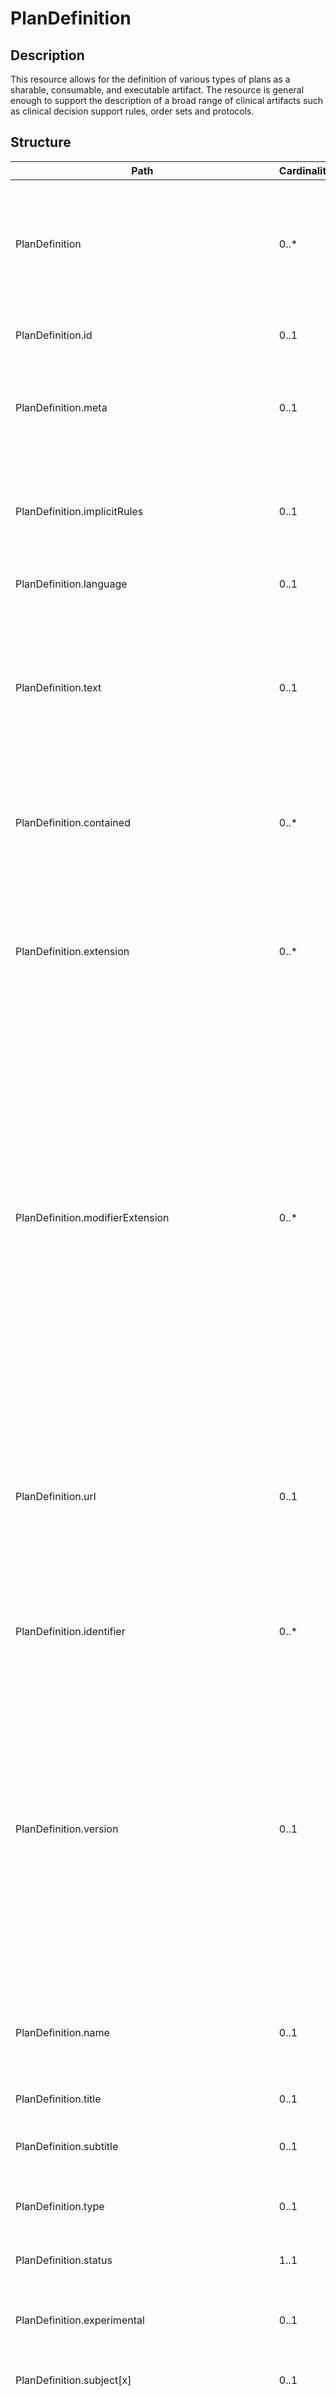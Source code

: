 # PlanDefinition

## Description

This resource allows for the definition of various types of plans as a sharable, consumable, and executable artifact. The resource is general enough to support the description of a broad range of clinical artifacts such as clinical decision support rules, order sets and protocols.

## Structure

| Path                                                  | Cardinality | Type                                  | Description                                                                                                                                                                                                                                                                                                                                                                                                                                                                                                                                                                                                                                                                                                                                                                                                                                                   |
| ----------------------------------------------------- | ----------- | ------------------------------------- | ------------------------------------------------------------------------------------------------------------------------------------------------------------------------------------------------------------------------------------------------------------------------------------------------------------------------------------------------------------------------------------------------------------------------------------------------------------------------------------------------------------------------------------------------------------------------------------------------------------------------------------------------------------------------------------------------------------------------------------------------------------------------------------------------------------------------------------------------------------- |
| PlanDefinition                                        | 0..\*       | PlanDefinition                        | This resource allows for the definition of various types of plans as a sharable, consumable, and executable artifact. The resource is general enough to support the description of a broad range of clinical artifacts such as clinical decision support rules, order sets and protocols.                                                                                                                                                                                                                                                                                                                                                                                                                                                                                                                                                                     |
| PlanDefinition.id                                     | 0..1        | http://hl7.org/fhirpath/System.String | The logical id of the resource, as used in the URL for the resource. Once assigned, this value never changes.                                                                                                                                                                                                                                                                                                                                                                                                                                                                                                                                                                                                                                                                                                                                                 |
| PlanDefinition.meta                                   | 0..1        | Meta                                  | The metadata about the resource. This is content that is maintained by the infrastructure. Changes to the content might not always be associated with version changes to the resource.                                                                                                                                                                                                                                                                                                                                                                                                                                                                                                                                                                                                                                                                        |
| PlanDefinition.implicitRules                          | 0..1        | uri                                   | A reference to a set of rules that were followed when the resource was constructed, and which must be understood when processing the content. Often, this is a reference to an implementation guide that defines the special rules along with other profiles etc.                                                                                                                                                                                                                                                                                                                                                                                                                                                                                                                                                                                             |
| PlanDefinition.language                               | 0..1        | code                                  | The base language in which the resource is written.                                                                                                                                                                                                                                                                                                                                                                                                                                                                                                                                                                                                                                                                                                                                                                                                           |
| PlanDefinition.text                                   | 0..1        | Narrative                             | A human-readable narrative that contains a summary of the resource and can be used to represent the content of the resource to a human. The narrative need not encode all the structured data, but is required to contain sufficient detail to make it "clinically safe" for a human to just read the narrative. Resource definitions may define what content should be represented in the narrative to ensure clinical safety.                                                                                                                                                                                                                                                                                                                                                                                                                               |
| PlanDefinition.contained                              | 0..\*       | Resource                              | These resources do not have an independent existence apart from the resource that contains them - they cannot be identified independently, and nor can they have their own independent transaction scope.                                                                                                                                                                                                                                                                                                                                                                                                                                                                                                                                                                                                                                                     |
| PlanDefinition.extension                              | 0..\*       | Extension                             | May be used to represent additional information that is not part of the basic definition of the resource. To make the use of extensions safe and manageable, there is a strict set of governance applied to the definition and use of extensions. Though any implementer can define an extension, there is a set of requirements that SHALL be met as part of the definition of the extension.                                                                                                                                                                                                                                                                                                                                                                                                                                                                |
| PlanDefinition.modifierExtension                      | 0..\*       | Extension                             | May be used to represent additional information that is not part of the basic definition of the resource and that modifies the understanding of the element that contains it and/or the understanding of the containing element's descendants. Usually modifier elements provide negation or qualification. To make the use of extensions safe and manageable, there is a strict set of governance applied to the definition and use of extensions. Though any implementer is allowed to define an extension, there is a set of requirements that SHALL be met as part of the definition of the extension. Applications processing a resource are required to check for modifier extensions.Modifier extensions SHALL NOT change the meaning of any elements on Resource or DomainResource (including cannot change the meaning of modifierExtension itself). |
| PlanDefinition.url                                    | 0..1        | uri                                   | An absolute URI that is used to identify this plan definition when it is referenced in a specification, model, design or an instance; also called its canonical identifier. This SHOULD be globally unique and SHOULD be a literal address at which at which an authoritative instance of this plan definition is (or will be) published. This URL can be the target of a canonical reference. It SHALL remain the same when the plan definition is stored on different servers.                                                                                                                                                                                                                                                                                                                                                                              |
| PlanDefinition.identifier                             | 0..\*       | Identifier                            | A formal identifier that is used to identify this plan definition when it is represented in other formats, or referenced in a specification, model, design or an instance.                                                                                                                                                                                                                                                                                                                                                                                                                                                                                                                                                                                                                                                                                    |
| PlanDefinition.version                                | 0..1        | string                                | The identifier that is used to identify this version of the plan definition when it is referenced in a specification, model, design or instance. This is an arbitrary value managed by the plan definition author and is not expected to be globally unique. For example, it might be a timestamp (e.g. yyyymmdd) if a managed version is not available. There is also no expectation that versions can be placed in a lexicographical sequence. To provide a version consistent with the Decision Support Service specification, use the format Major.Minor.Revision (e.g. 1.0.0). For more information on versioning knowledge assets, refer to the Decision Support Service specification. Note that a version is required for non-experimental active artifacts.                                                                                          |
| PlanDefinition.name                                   | 0..1        | string                                | A natural language name identifying the plan definition. This name should be usable as an identifier for the module by machine processing applications such as code generation.                                                                                                                                                                                                                                                                                                                                                                                                                                                                                                                                                                                                                                                                               |
| PlanDefinition.title                                  | 0..1        | string                                | A short, descriptive, user-friendly title for the plan definition.                                                                                                                                                                                                                                                                                                                                                                                                                                                                                                                                                                                                                                                                                                                                                                                            |
| PlanDefinition.subtitle                               | 0..1        | string                                | An explanatory or alternate title for the plan definition giving additional information about its content.                                                                                                                                                                                                                                                                                                                                                                                                                                                                                                                                                                                                                                                                                                                                                    |
| PlanDefinition.type                                   | 0..1        | CodeableConcept                       | A high-level category for the plan definition that distinguishes the kinds of systems that would be interested in the plan definition.                                                                                                                                                                                                                                                                                                                                                                                                                                                                                                                                                                                                                                                                                                                        |
| PlanDefinition.status                                 | 1..1        | code                                  | The status of this plan definition. Enables tracking the life-cycle of the content.                                                                                                                                                                                                                                                                                                                                                                                                                                                                                                                                                                                                                                                                                                                                                                           |
| PlanDefinition.experimental                           | 0..1        | boolean                               | A Boolean value to indicate that this plan definition is authored for testing purposes (or education/evaluation/marketing) and is not intended to be used for genuine usage.                                                                                                                                                                                                                                                                                                                                                                                                                                                                                                                                                                                                                                                                                  |
| PlanDefinition.subject[x]                             | 0..1        | CodeableConcept                       | A code or group definition that describes the intended subject of the plan definition.                                                                                                                                                                                                                                                                                                                                                                                                                                                                                                                                                                                                                                                                                                                                                                        |
| PlanDefinition.date                                   | 0..1        | dateTime                              | The date (and optionally time) when the plan definition was published. The date must change when the business version changes and it must change if the status code changes. In addition, it should change when the substantive content of the plan definition changes.                                                                                                                                                                                                                                                                                                                                                                                                                                                                                                                                                                                       |
| PlanDefinition.publisher                              | 0..1        | string                                | The name of the organization or individual that published the plan definition.                                                                                                                                                                                                                                                                                                                                                                                                                                                                                                                                                                                                                                                                                                                                                                                |
| PlanDefinition.contact                                | 0..\*       | ContactDetail                         | Contact details to assist a user in finding and communicating with the publisher.                                                                                                                                                                                                                                                                                                                                                                                                                                                                                                                                                                                                                                                                                                                                                                             |
| PlanDefinition.description                            | 0..1        | markdown                              | A free text natural language description of the plan definition from a consumer's perspective.                                                                                                                                                                                                                                                                                                                                                                                                                                                                                                                                                                                                                                                                                                                                                                |
| PlanDefinition.useContext                             | 0..\*       | UsageContext                          | The content was developed with a focus and intent of supporting the contexts that are listed. These contexts may be general categories (gender, age, ...) or may be references to specific programs (insurance plans, studies, ...) and may be used to assist with indexing and searching for appropriate plan definition instances.                                                                                                                                                                                                                                                                                                                                                                                                                                                                                                                          |
| PlanDefinition.jurisdiction                           | 0..\*       | CodeableConcept                       | A legal or geographic region in which the plan definition is intended to be used.                                                                                                                                                                                                                                                                                                                                                                                                                                                                                                                                                                                                                                                                                                                                                                             |
| PlanDefinition.purpose                                | 0..1        | markdown                              | Explanation of why this plan definition is needed and why it has been designed as it has.                                                                                                                                                                                                                                                                                                                                                                                                                                                                                                                                                                                                                                                                                                                                                                     |
| PlanDefinition.usage                                  | 0..1        | string                                | A detailed description of how the plan definition is used from a clinical perspective.                                                                                                                                                                                                                                                                                                                                                                                                                                                                                                                                                                                                                                                                                                                                                                        |
| PlanDefinition.copyright                              | 0..1        | markdown                              | A copyright statement relating to the plan definition and/or its contents. Copyright statements are generally legal restrictions on the use and publishing of the plan definition.                                                                                                                                                                                                                                                                                                                                                                                                                                                                                                                                                                                                                                                                            |
| PlanDefinition.approvalDate                           | 0..1        | date                                  | The date on which the resource content was approved by the publisher. Approval happens once when the content is officially approved for usage.                                                                                                                                                                                                                                                                                                                                                                                                                                                                                                                                                                                                                                                                                                                |
| PlanDefinition.lastReviewDate                         | 0..1        | date                                  | The date on which the resource content was last reviewed. Review happens periodically after approval but does not change the original approval date.                                                                                                                                                                                                                                                                                                                                                                                                                                                                                                                                                                                                                                                                                                          |
| PlanDefinition.effectivePeriod                        | 0..1        | Period                                | The period during which the plan definition content was or is planned to be in active use.                                                                                                                                                                                                                                                                                                                                                                                                                                                                                                                                                                                                                                                                                                                                                                    |
| PlanDefinition.topic                                  | 0..\*       | CodeableConcept                       | Descriptive topics related to the content of the plan definition. Topics provide a high-level categorization of the definition that can be useful for filtering and searching.                                                                                                                                                                                                                                                                                                                                                                                                                                                                                                                                                                                                                                                                                |
| PlanDefinition.author                                 | 0..\*       | ContactDetail                         | An individiual or organization primarily involved in the creation and maintenance of the content.                                                                                                                                                                                                                                                                                                                                                                                                                                                                                                                                                                                                                                                                                                                                                             |
| PlanDefinition.editor                                 | 0..\*       | ContactDetail                         | An individual or organization primarily responsible for internal coherence of the content.                                                                                                                                                                                                                                                                                                                                                                                                                                                                                                                                                                                                                                                                                                                                                                    |
| PlanDefinition.reviewer                               | 0..\*       | ContactDetail                         | An individual or organization primarily responsible for review of some aspect of the content.                                                                                                                                                                                                                                                                                                                                                                                                                                                                                                                                                                                                                                                                                                                                                                 |
| PlanDefinition.endorser                               | 0..\*       | ContactDetail                         | An individual or organization responsible for officially endorsing the content for use in some setting.                                                                                                                                                                                                                                                                                                                                                                                                                                                                                                                                                                                                                                                                                                                                                       |
| PlanDefinition.relatedArtifact                        | 0..\*       | RelatedArtifact                       | Related artifacts such as additional documentation, justification, or bibliographic references.                                                                                                                                                                                                                                                                                                                                                                                                                                                                                                                                                                                                                                                                                                                                                               |
| PlanDefinition.library                                | 0..\*       | canonical                             | A reference to a Library resource containing any formal logic used by the plan definition.                                                                                                                                                                                                                                                                                                                                                                                                                                                                                                                                                                                                                                                                                                                                                                    |
| PlanDefinition.goal                                   | 0..\*       | BackboneElement                       | Goals that describe what the activities within the plan are intended to achieve. For example, weight loss, restoring an activity of daily living, obtaining herd immunity via immunization, meeting a process improvement objective, etc.                                                                                                                                                                                                                                                                                                                                                                                                                                                                                                                                                                                                                     |
| PlanDefinition.goal.id                                | 0..1        | http://hl7.org/fhirpath/System.String | Unique id for the element within a resource (for internal references). This may be any string value that does not contain spaces.                                                                                                                                                                                                                                                                                                                                                                                                                                                                                                                                                                                                                                                                                                                             |
| PlanDefinition.goal.extension                         | 0..\*       | Extension                             | May be used to represent additional information that is not part of the basic definition of the element. To make the use of extensions safe and manageable, there is a strict set of governance applied to the definition and use of extensions. Though any implementer can define an extension, there is a set of requirements that SHALL be met as part of the definition of the extension.                                                                                                                                                                                                                                                                                                                                                                                                                                                                 |
| PlanDefinition.goal.modifierExtension                 | 0..\*       | Extension                             | May be used to represent additional information that is not part of the basic definition of the element and that modifies the understanding of the element in which it is contained and/or the understanding of the containing element's descendants. Usually modifier elements provide negation or qualification. To make the use of extensions safe and manageable, there is a strict set of governance applied to the definition and use of extensions. Though any implementer can define an extension, there is a set of requirements that SHALL be met as part of the definition of the extension. Applications processing a resource are required to check for modifier extensions.Modifier extensions SHALL NOT change the meaning of any elements on Resource or DomainResource (including cannot change the meaning of modifierExtension itself).    |
| PlanDefinition.goal.category                          | 0..1        | CodeableConcept                       | Indicates a category the goal falls within.                                                                                                                                                                                                                                                                                                                                                                                                                                                                                                                                                                                                                                                                                                                                                                                                                   |
| PlanDefinition.goal.description                       | 1..1        | CodeableConcept                       | Human-readable and/or coded description of a specific desired objective of care, such as "control blood pressure" or "negotiate an obstacle course" or "dance with child at wedding".                                                                                                                                                                                                                                                                                                                                                                                                                                                                                                                                                                                                                                                                         |
| PlanDefinition.goal.priority                          | 0..1        | CodeableConcept                       | Identifies the expected level of importance associated with reaching/sustaining the defined goal.                                                                                                                                                                                                                                                                                                                                                                                                                                                                                                                                                                                                                                                                                                                                                             |
| PlanDefinition.goal.start                             | 0..1        | CodeableConcept                       | The event after which the goal should begin being pursued.                                                                                                                                                                                                                                                                                                                                                                                                                                                                                                                                                                                                                                                                                                                                                                                                    |
| PlanDefinition.goal.addresses                         | 0..\*       | CodeableConcept                       | Identifies problems, conditions, issues, or concerns the goal is intended to address.                                                                                                                                                                                                                                                                                                                                                                                                                                                                                                                                                                                                                                                                                                                                                                         |
| PlanDefinition.goal.documentation                     | 0..\*       | RelatedArtifact                       | Didactic or other informational resources associated with the goal that provide further supporting information about the goal. Information resources can include inline text commentary and links to web resources.                                                                                                                                                                                                                                                                                                                                                                                                                                                                                                                                                                                                                                           |
| PlanDefinition.goal.target                            | 0..\*       | BackboneElement                       | Indicates what should be done and within what timeframe.                                                                                                                                                                                                                                                                                                                                                                                                                                                                                                                                                                                                                                                                                                                                                                                                      |
| PlanDefinition.goal.target.id                         | 0..1        | http://hl7.org/fhirpath/System.String | Unique id for the element within a resource (for internal references). This may be any string value that does not contain spaces.                                                                                                                                                                                                                                                                                                                                                                                                                                                                                                                                                                                                                                                                                                                             |
| PlanDefinition.goal.target.extension                  | 0..\*       | Extension                             | May be used to represent additional information that is not part of the basic definition of the element. To make the use of extensions safe and manageable, there is a strict set of governance applied to the definition and use of extensions. Though any implementer can define an extension, there is a set of requirements that SHALL be met as part of the definition of the extension.                                                                                                                                                                                                                                                                                                                                                                                                                                                                 |
| PlanDefinition.goal.target.modifierExtension          | 0..\*       | Extension                             | May be used to represent additional information that is not part of the basic definition of the element and that modifies the understanding of the element in which it is contained and/or the understanding of the containing element's descendants. Usually modifier elements provide negation or qualification. To make the use of extensions safe and manageable, there is a strict set of governance applied to the definition and use of extensions. Though any implementer can define an extension, there is a set of requirements that SHALL be met as part of the definition of the extension. Applications processing a resource are required to check for modifier extensions.Modifier extensions SHALL NOT change the meaning of any elements on Resource or DomainResource (including cannot change the meaning of modifierExtension itself).    |
| PlanDefinition.goal.target.measure                    | 0..1        | CodeableConcept                       | The parameter whose value is to be tracked, e.g. body weight, blood pressure, or hemoglobin A1c level.                                                                                                                                                                                                                                                                                                                                                                                                                                                                                                                                                                                                                                                                                                                                                        |
| PlanDefinition.goal.target.detail[x]                  | 0..1        | Quantity                              | The target value of the measure to be achieved to signify fulfillment of the goal, e.g. 150 pounds or 7.0%. Either the high or low or both values of the range can be specified. When a low value is missing, it indicates that the goal is achieved at any value at or below the high value. Similarly, if the high value is missing, it indicates that the goal is achieved at any value at or above the low value.                                                                                                                                                                                                                                                                                                                                                                                                                                         |
| PlanDefinition.goal.target.due                        | 0..1        | Duration                              | Indicates the timeframe after the start of the goal in which the goal should be met.                                                                                                                                                                                                                                                                                                                                                                                                                                                                                                                                                                                                                                                                                                                                                                          |
| PlanDefinition.action                                 | 0..\*       | BackboneElement                       | An action or group of actions to be taken as part of the plan.                                                                                                                                                                                                                                                                                                                                                                                                                                                                                                                                                                                                                                                                                                                                                                                                |
| PlanDefinition.action.id                              | 0..1        | http://hl7.org/fhirpath/System.String | Unique id for the element within a resource (for internal references). This may be any string value that does not contain spaces.                                                                                                                                                                                                                                                                                                                                                                                                                                                                                                                                                                                                                                                                                                                             |
| PlanDefinition.action.extension                       | 0..\*       | Extension                             | May be used to represent additional information that is not part of the basic definition of the element. To make the use of extensions safe and manageable, there is a strict set of governance applied to the definition and use of extensions. Though any implementer can define an extension, there is a set of requirements that SHALL be met as part of the definition of the extension.                                                                                                                                                                                                                                                                                                                                                                                                                                                                 |
| PlanDefinition.action.modifierExtension               | 0..\*       | Extension                             | May be used to represent additional information that is not part of the basic definition of the element and that modifies the understanding of the element in which it is contained and/or the understanding of the containing element's descendants. Usually modifier elements provide negation or qualification. To make the use of extensions safe and manageable, there is a strict set of governance applied to the definition and use of extensions. Though any implementer can define an extension, there is a set of requirements that SHALL be met as part of the definition of the extension. Applications processing a resource are required to check for modifier extensions.Modifier extensions SHALL NOT change the meaning of any elements on Resource or DomainResource (including cannot change the meaning of modifierExtension itself).    |
| PlanDefinition.action.prefix                          | 0..1        | string                                | A user-visible prefix for the action.                                                                                                                                                                                                                                                                                                                                                                                                                                                                                                                                                                                                                                                                                                                                                                                                                         |
| PlanDefinition.action.title                           | 0..1        | string                                | The title of the action displayed to a user.                                                                                                                                                                                                                                                                                                                                                                                                                                                                                                                                                                                                                                                                                                                                                                                                                  |
| PlanDefinition.action.description                     | 0..1        | string                                | A brief description of the action used to provide a summary to display to the user.                                                                                                                                                                                                                                                                                                                                                                                                                                                                                                                                                                                                                                                                                                                                                                           |
| PlanDefinition.action.textEquivalent                  | 0..1        | string                                | A text equivalent of the action to be performed. This provides a human-interpretable description of the action when the definition is consumed by a system that might not be capable of interpreting it dynamically.                                                                                                                                                                                                                                                                                                                                                                                                                                                                                                                                                                                                                                          |
| PlanDefinition.action.priority                        | 0..1        | code                                  | Indicates how quickly the action should be addressed with respect to other actions.                                                                                                                                                                                                                                                                                                                                                                                                                                                                                                                                                                                                                                                                                                                                                                           |
| PlanDefinition.action.code                            | 0..\*       | CodeableConcept                       | A code that provides meaning for the action or action group. For example, a section may have a LOINC code for the section of a documentation template.                                                                                                                                                                                                                                                                                                                                                                                                                                                                                                                                                                                                                                                                                                        |
| PlanDefinition.action.reason                          | 0..\*       | CodeableConcept                       | A description of why this action is necessary or appropriate.                                                                                                                                                                                                                                                                                                                                                                                                                                                                                                                                                                                                                                                                                                                                                                                                 |
| PlanDefinition.action.documentation                   | 0..\*       | RelatedArtifact                       | Didactic or other informational resources associated with the action that can be provided to the CDS recipient. Information resources can include inline text commentary and links to web resources.                                                                                                                                                                                                                                                                                                                                                                                                                                                                                                                                                                                                                                                          |
| PlanDefinition.action.goalId                          | 0..\*       | id                                    | Identifies goals that this action supports. The reference must be to a goal element defined within this plan definition.                                                                                                                                                                                                                                                                                                                                                                                                                                                                                                                                                                                                                                                                                                                                      |
| PlanDefinition.action.subject[x]                      | 0..1        | CodeableConcept                       | A code or group definition that describes the intended subject of the action and its children, if any.                                                                                                                                                                                                                                                                                                                                                                                                                                                                                                                                                                                                                                                                                                                                                        |
| PlanDefinition.action.trigger                         | 0..\*       | TriggerDefinition                     | A description of when the action should be triggered.                                                                                                                                                                                                                                                                                                                                                                                                                                                                                                                                                                                                                                                                                                                                                                                                         |
| PlanDefinition.action.condition                       | 0..\*       | BackboneElement                       | An expression that describes applicability criteria or start/stop conditions for the action.                                                                                                                                                                                                                                                                                                                                                                                                                                                                                                                                                                                                                                                                                                                                                                  |
| PlanDefinition.action.condition.id                    | 0..1        | http://hl7.org/fhirpath/System.String | Unique id for the element within a resource (for internal references). This may be any string value that does not contain spaces.                                                                                                                                                                                                                                                                                                                                                                                                                                                                                                                                                                                                                                                                                                                             |
| PlanDefinition.action.condition.extension             | 0..\*       | Extension                             | May be used to represent additional information that is not part of the basic definition of the element. To make the use of extensions safe and manageable, there is a strict set of governance applied to the definition and use of extensions. Though any implementer can define an extension, there is a set of requirements that SHALL be met as part of the definition of the extension.                                                                                                                                                                                                                                                                                                                                                                                                                                                                 |
| PlanDefinition.action.condition.modifierExtension     | 0..\*       | Extension                             | May be used to represent additional information that is not part of the basic definition of the element and that modifies the understanding of the element in which it is contained and/or the understanding of the containing element's descendants. Usually modifier elements provide negation or qualification. To make the use of extensions safe and manageable, there is a strict set of governance applied to the definition and use of extensions. Though any implementer can define an extension, there is a set of requirements that SHALL be met as part of the definition of the extension. Applications processing a resource are required to check for modifier extensions.Modifier extensions SHALL NOT change the meaning of any elements on Resource or DomainResource (including cannot change the meaning of modifierExtension itself).    |
| PlanDefinition.action.condition.kind                  | 1..1        | code                                  | The kind of condition.                                                                                                                                                                                                                                                                                                                                                                                                                                                                                                                                                                                                                                                                                                                                                                                                                                        |
| PlanDefinition.action.condition.expression            | 0..1        | Expression                            | An expression that returns true or false, indicating whether the condition is satisfied.                                                                                                                                                                                                                                                                                                                                                                                                                                                                                                                                                                                                                                                                                                                                                                      |
| PlanDefinition.action.input                           | 0..\*       | DataRequirement                       | Defines input data requirements for the action.                                                                                                                                                                                                                                                                                                                                                                                                                                                                                                                                                                                                                                                                                                                                                                                                               |
| PlanDefinition.action.output                          | 0..\*       | DataRequirement                       | Defines the outputs of the action, if any.                                                                                                                                                                                                                                                                                                                                                                                                                                                                                                                                                                                                                                                                                                                                                                                                                    |
| PlanDefinition.action.relatedAction                   | 0..\*       | BackboneElement                       | A relationship to another action such as "before" or "30-60 minutes after start of".                                                                                                                                                                                                                                                                                                                                                                                                                                                                                                                                                                                                                                                                                                                                                                          |
| PlanDefinition.action.relatedAction.id                | 0..1        | http://hl7.org/fhirpath/System.String | Unique id for the element within a resource (for internal references). This may be any string value that does not contain spaces.                                                                                                                                                                                                                                                                                                                                                                                                                                                                                                                                                                                                                                                                                                                             |
| PlanDefinition.action.relatedAction.extension         | 0..\*       | Extension                             | May be used to represent additional information that is not part of the basic definition of the element. To make the use of extensions safe and manageable, there is a strict set of governance applied to the definition and use of extensions. Though any implementer can define an extension, there is a set of requirements that SHALL be met as part of the definition of the extension.                                                                                                                                                                                                                                                                                                                                                                                                                                                                 |
| PlanDefinition.action.relatedAction.modifierExtension | 0..\*       | Extension                             | May be used to represent additional information that is not part of the basic definition of the element and that modifies the understanding of the element in which it is contained and/or the understanding of the containing element's descendants. Usually modifier elements provide negation or qualification. To make the use of extensions safe and manageable, there is a strict set of governance applied to the definition and use of extensions. Though any implementer can define an extension, there is a set of requirements that SHALL be met as part of the definition of the extension. Applications processing a resource are required to check for modifier extensions.Modifier extensions SHALL NOT change the meaning of any elements on Resource or DomainResource (including cannot change the meaning of modifierExtension itself).    |
| PlanDefinition.action.relatedAction.actionId          | 1..1        | id                                    | The element id of the related action.                                                                                                                                                                                                                                                                                                                                                                                                                                                                                                                                                                                                                                                                                                                                                                                                                         |
| PlanDefinition.action.relatedAction.relationship      | 1..1        | code                                  | The relationship of this action to the related action.                                                                                                                                                                                                                                                                                                                                                                                                                                                                                                                                                                                                                                                                                                                                                                                                        |
| PlanDefinition.action.relatedAction.offset[x]         | 0..1        | Duration                              | A duration or range of durations to apply to the relationship. For example, 30-60 minutes before.                                                                                                                                                                                                                                                                                                                                                                                                                                                                                                                                                                                                                                                                                                                                                             |
| PlanDefinition.action.timing[x]                       | 0..1        | dateTime                              | An optional value describing when the action should be performed.                                                                                                                                                                                                                                                                                                                                                                                                                                                                                                                                                                                                                                                                                                                                                                                             |
| PlanDefinition.action.participant                     | 0..\*       | BackboneElement                       | Indicates who should participate in performing the action described.                                                                                                                                                                                                                                                                                                                                                                                                                                                                                                                                                                                                                                                                                                                                                                                          |
| PlanDefinition.action.participant.id                  | 0..1        | http://hl7.org/fhirpath/System.String | Unique id for the element within a resource (for internal references). This may be any string value that does not contain spaces.                                                                                                                                                                                                                                                                                                                                                                                                                                                                                                                                                                                                                                                                                                                             |
| PlanDefinition.action.participant.extension           | 0..\*       | Extension                             | May be used to represent additional information that is not part of the basic definition of the element. To make the use of extensions safe and manageable, there is a strict set of governance applied to the definition and use of extensions. Though any implementer can define an extension, there is a set of requirements that SHALL be met as part of the definition of the extension.                                                                                                                                                                                                                                                                                                                                                                                                                                                                 |
| PlanDefinition.action.participant.modifierExtension   | 0..\*       | Extension                             | May be used to represent additional information that is not part of the basic definition of the element and that modifies the understanding of the element in which it is contained and/or the understanding of the containing element's descendants. Usually modifier elements provide negation or qualification. To make the use of extensions safe and manageable, there is a strict set of governance applied to the definition and use of extensions. Though any implementer can define an extension, there is a set of requirements that SHALL be met as part of the definition of the extension. Applications processing a resource are required to check for modifier extensions.Modifier extensions SHALL NOT change the meaning of any elements on Resource or DomainResource (including cannot change the meaning of modifierExtension itself).    |
| PlanDefinition.action.participant.type                | 1..1        | code                                  | The type of participant in the action.                                                                                                                                                                                                                                                                                                                                                                                                                                                                                                                                                                                                                                                                                                                                                                                                                        |
| PlanDefinition.action.participant.role                | 0..1        | CodeableConcept                       | The role the participant should play in performing the described action.                                                                                                                                                                                                                                                                                                                                                                                                                                                                                                                                                                                                                                                                                                                                                                                      |
| PlanDefinition.action.type                            | 0..1        | CodeableConcept                       | The type of action to perform (create, update, remove).                                                                                                                                                                                                                                                                                                                                                                                                                                                                                                                                                                                                                                                                                                                                                                                                       |
| PlanDefinition.action.groupingBehavior                | 0..1        | code                                  | Defines the grouping behavior for the action and its children.                                                                                                                                                                                                                                                                                                                                                                                                                                                                                                                                                                                                                                                                                                                                                                                                |
| PlanDefinition.action.selectionBehavior               | 0..1        | code                                  | Defines the selection behavior for the action and its children.                                                                                                                                                                                                                                                                                                                                                                                                                                                                                                                                                                                                                                                                                                                                                                                               |
| PlanDefinition.action.requiredBehavior                | 0..1        | code                                  | Defines the required behavior for the action.                                                                                                                                                                                                                                                                                                                                                                                                                                                                                                                                                                                                                                                                                                                                                                                                                 |
| PlanDefinition.action.precheckBehavior                | 0..1        | code                                  | Defines whether the action should usually be preselected.                                                                                                                                                                                                                                                                                                                                                                                                                                                                                                                                                                                                                                                                                                                                                                                                     |
| PlanDefinition.action.cardinalityBehavior             | 0..1        | code                                  | Defines whether the action can be selected multiple times.                                                                                                                                                                                                                                                                                                                                                                                                                                                                                                                                                                                                                                                                                                                                                                                                    |
| PlanDefinition.action.definition[x]                   | 0..1        | canonical                             | A reference to an ActivityDefinition that describes the action to be taken in detail, or a PlanDefinition that describes a series of actions to be taken.                                                                                                                                                                                                                                                                                                                                                                                                                                                                                                                                                                                                                                                                                                     |
| PlanDefinition.action.transform                       | 0..1        | canonical                             | A reference to a StructureMap resource that defines a transform that can be executed to produce the intent resource using the ActivityDefinition instance as the input.                                                                                                                                                                                                                                                                                                                                                                                                                                                                                                                                                                                                                                                                                       |
| PlanDefinition.action.dynamicValue                    | 0..\*       | BackboneElement                       | Customizations that should be applied to the statically defined resource. For example, if the dosage of a medication must be computed based on the patient's weight, a customization would be used to specify an expression that calculated the weight, and the path on the resource that would contain the result.                                                                                                                                                                                                                                                                                                                                                                                                                                                                                                                                           |
| PlanDefinition.action.dynamicValue.id                 | 0..1        | http://hl7.org/fhirpath/System.String | Unique id for the element within a resource (for internal references). This may be any string value that does not contain spaces.                                                                                                                                                                                                                                                                                                                                                                                                                                                                                                                                                                                                                                                                                                                             |
| PlanDefinition.action.dynamicValue.extension          | 0..\*       | Extension                             | May be used to represent additional information that is not part of the basic definition of the element. To make the use of extensions safe and manageable, there is a strict set of governance applied to the definition and use of extensions. Though any implementer can define an extension, there is a set of requirements that SHALL be met as part of the definition of the extension.                                                                                                                                                                                                                                                                                                                                                                                                                                                                 |
| PlanDefinition.action.dynamicValue.modifierExtension  | 0..\*       | Extension                             | May be used to represent additional information that is not part of the basic definition of the element and that modifies the understanding of the element in which it is contained and/or the understanding of the containing element's descendants. Usually modifier elements provide negation or qualification. To make the use of extensions safe and manageable, there is a strict set of governance applied to the definition and use of extensions. Though any implementer can define an extension, there is a set of requirements that SHALL be met as part of the definition of the extension. Applications processing a resource are required to check for modifier extensions.Modifier extensions SHALL NOT change the meaning of any elements on Resource or DomainResource (including cannot change the meaning of modifierExtension itself).    |
| PlanDefinition.action.dynamicValue.path               | 0..1        | string                                | The path to the element to be customized. This is the path on the resource that will hold the result of the calculation defined by the expression. The specified path SHALL be a FHIRPath resolveable on the specified target type of the ActivityDefinition, and SHALL consist only of identifiers, constant indexers, and a restricted subset of functions. The path is allowed to contain qualifiers (.) to traverse sub-elements, as well as indexers ([x]) to traverse multiple-cardinality sub-elements (see the [Simple FHIRPath Profile](fhirpath.html#simple) for full details).                                                                                                                                                                                                                                                                     |
| PlanDefinition.action.dynamicValue.expression         | 0..1        | Expression                            | An expression specifying the value of the customized element.                                                                                                                                                                                                                                                                                                                                                                                                                                                                                                                                                                                                                                                                                                                                                                                                 |
| PlanDefinition.action.action                          | 0..\*       | PlanDefinition                        | Sub actions that are contained within the action. The behavior of this action determines the functionality of the sub-actions. For example, a selection behavior of at-most-one indicates that of the sub-actions, at most one may be chosen as part of realizing the action definition.                                                                                                                                                                                                                                                                                                                                                                                                                                                                                                                                                                      |

## Search Parameters

| Name                    | Type      | Description                                                                           | Expression                                                                                           |
| ----------------------- | --------- | ------------------------------------------------------------------------------------- | ---------------------------------------------------------------------------------------------------- |
| \_text                  | string    | Search on the narrative of the resource                                               |
| \_content               | string    | Search on the entire content of the resource                                          |
| \_id                    | token     | Logical id of this artifact                                                           | Resource.id                                                                                          |
| \_lastUpdated           | date      | When the resource version last changed                                                | Resource.meta.lastUpdated                                                                            |
| \_profile               | uri       | Profiles this resource claims to conform to                                           | Resource.meta.profile                                                                                |
| \_query                 | token     | A custom search profile that describes a specific defined query operation             |
| \_security              | token     | Security Labels applied to this resource                                              | Resource.meta.security                                                                               |
| \_source                | uri       | Identifies where the resource comes from                                              | Resource.meta.source                                                                                 |
| \_tag                   | token     | Tags applied to this resource                                                         | Resource.meta.tag                                                                                    |
| composed-of             | reference | What resource is being referenced                                                     | PlanDefinition.relatedArtifact.where(type='composed-of').resource                                    |
| context                 | token     | A use context assigned to the plan definition                                         | (PlanDefinition.useContext.value.ofType(CodeableConcept))                                            |
| context-quantity        | quantity  | A quantity- or range-valued use context assigned to the plan definition               | (PlanDefinition.useContext.value.ofType(Quantity)) / (PlanDefinition.useContext.value.ofType(Range)) |
| context-type            | token     | A type of use context assigned to the plan definition                                 | PlanDefinition.useContext.code                                                                       |
| date                    | date      | The plan definition publication date                                                  | PlanDefinition.date                                                                                  |
| definition              | reference | Activity or plan definitions used by plan definition                                  | PlanDefinition.action.definition                                                                     |
| depends-on              | reference | What resource is being referenced                                                     | PlanDefinition.relatedArtifact.where(type='depends-on').resource / PlanDefinition.library            |
| derived-from            | reference | What resource is being referenced                                                     | PlanDefinition.relatedArtifact.where(type='derived-from').resource                                   |
| description             | string    | The description of the plan definition                                                | PlanDefinition.description                                                                           |
| effective               | date      | The time during which the plan definition is intended to be in use                    | PlanDefinition.effectivePeriod                                                                       |
| identifier              | token     | External identifier for the plan definition                                           | PlanDefinition.identifier                                                                            |
| jurisdiction            | token     | Intended jurisdiction for the plan definition                                         | PlanDefinition.jurisdiction                                                                          |
| name                    | string    | Computationally friendly name of the plan definition                                  | PlanDefinition.name                                                                                  |
| predecessor             | reference | What resource is being referenced                                                     | PlanDefinition.relatedArtifact.where(type='predecessor').resource                                    |
| publisher               | string    | Name of the publisher of the plan definition                                          | PlanDefinition.publisher                                                                             |
| status                  | token     | The current status of the plan definition                                             | PlanDefinition.status                                                                                |
| successor               | reference | What resource is being referenced                                                     | PlanDefinition.relatedArtifact.where(type='successor').resource                                      |
| title                   | string    | The human-friendly name of the plan definition                                        | PlanDefinition.title                                                                                 |
| topic                   | token     | Topics associated with the module                                                     | PlanDefinition.topic                                                                                 |
| type                    | token     | The type of artifact the plan (e.g. order-set, eca-rule, protocol)                    | PlanDefinition.type                                                                                  |
| url                     | uri       | The uri that identifies the plan definition                                           | PlanDefinition.url                                                                                   |
| version                 | token     | The business version of the plan definition                                           | PlanDefinition.version                                                                               |
| context-type-quantity   | composite | A use context type and quantity- or range-based value assigned to the plan definition | PlanDefinition.useContext                                                                            |
| context-type-value      | composite | A use context type and value assigned to the plan definition                          | PlanDefinition.useContext                                                                            |
| \_iguhealth-version-seq | number    | The version sequence of the resource                                                  | Resource.meta.extension.where(url='https://iguhealth.app/version-sequence').value                    |
| \_iguhealth-author      | token     | The author of the resource                                                            | Resource.meta.extension.where(url='https://iguhealth.app/author').value                              |
